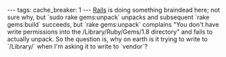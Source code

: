 ---
tags:
cache_breaker: 1
---
[[Rails]] is doing something braindead here; not sure why, but `sudo rake gems:unpack` unpacks and subsequent `rake gems:build` succeeds, but `rake gems:unpack` complains "You don't have write permissions into the /Library/Ruby/Gems/1.8 directory" and fails to actually unpack. So the question is, why on earth is it trying to write to `/Library/` when I'm asking it to write to `vendor`?
